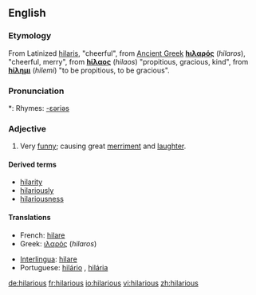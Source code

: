 ==English==

===Etymology===
From Latinized {{Gr.}} [[hilaris]], "cheerful", from [[Ancient Greek]]
'''[[hιλαρός]]''' (''hilaros''), "cheerful, merry", from '''[[hίλαος]]''' (''hilaos'') "propitious, gracious, kind", from '''[[hίλημι]]''' (''hilemi'') "to be  propitious, to be gracious".

===Pronunciation===
*: Rhymes: [[Rhymes:English:-ɛəriəs|-ɛəriəs]]

===Adjective===
{{en-adj}}

# Very [[funny]]; causing great [[merriment]] and [[laughter]].

====Derived terms====
* [[hilarity]]
* [[hilariously]]
* [[hilariousness]]

====Translations====
{{top}}
* French: [[hilare]]
* Greek: [[ιλαρός]] (''hilaros'') {{m}}
{{mid}}
* [[Interlingua]]: [[hilare]]
* Portuguese: [[hilário]] {{m}}, [[hilária]] {{f}}
{{bottom}}

[[de:hilarious]]
[[fr:hilarious]]
[[io:hilarious]]
[[vi:hilarious]]
[[zh:hilarious]]